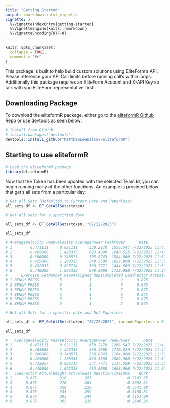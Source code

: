 ```yaml
---
title: "Getting Started"
output: rmarkdown::html_vignette
vignette: >
  %\VignetteIndexEntry{getting-started}
  %\VignetteEngine{knitr::rmarkdown}
  %\VignetteEncoding{UTF-8}
---
```


```r
knitr::opts_chunk$set(
  collapse = TRUE,
  comment = "#>"
)
```

This package is built to help build custom solutions using EliteForm's API. Please reference your API Call limits before running call's within loops. Additionally this package requires an EliteForm Account and X-API Key so talk with you EliteForm representative first!

## Downloading Package

To download the eliteformR package, either go to the <a href= "https://github.com/MatthewLeeWilcox/eliteformR">eliteformR Github Repo</a> or use devtools as seen below:

```r
# Install from GitHub
# install.packages("devtools")
devtools::install_github("MatthewLeeWilcox/eliteformR")
```

## Starting to use eliteformR

```r
# Load the eliteformR package
library(eliteformR)
```


Now that the Token has been updated with the selected Team Id, you can begin running many of the other functions. An example is provided below that get's all sets from a particular day:

```r
# Get all Sets (Defaulted to Current Date and Paperless)
all_sets_df <- EF_GetAllSets(token)

# Get all sets for a specified date

all_sets_df <- EF_GetAllSets(token, "07/22/2025")

all_sets_df

# AverageVelocity PeakVelocity AveragePower PeakPower      Date             Time AthleteId    LastName FirstName
# 1        0.471111     0.921111     530.2178  1556.547 7/22/2025 11:41:13.6319597      4346     Athlete       1
# 2        0.465000     1.423333     623.4000  1640.525 7/22/2025 11:40:26.4072519      5232     Athlete       2
# 3        0.360000     0.748571     705.8743  1544.860 7/22/2025 11:39:37.1249414      6750     Athlete       3
# 4        0.425000     1.268333     548.3500  1929.968 7/22/2025 11:39:36.0497881      4233     Athlete       4
# 5        0.432857     0.895714     568.7771  1444.509 7/22/2025 11:39:33.7107749      4246     Athlete       5
# 6        0.440000     1.023333     668.0000  1738.980 7/22/2025 11:39:29.0596346      6744     Athlete       6
#      Exercise SetNumber RepsAssigned RepsCompleted LoadFactor ActualWeight ActualRest ReactionTimeInMS    Work
# 1 BENCH PRESS         5            1             9      0.875          310        353                0 7407.65
# 2 BENCH PRESS         5            1             6      0.875          270        384                0 3552.91
# 3 BENCH PRESS         5            1             7      0.875          350        239                0 5741.98
# 4 BENCH PRESS         5            1             6      0.875          335        299                0 5850.81
# 5 BENCH PRESS         5            1             7      0.875          285        344                0 4253.00
# 6 BENCH PRESS         5            1             3      0.875          365        210                0 2546.26

# Get all Sets for a specific date and Not Paperless

all_sets_df <- EF_GetAllSets(token, "07/22/2025", includePaperless = 0)

all_sets_df

#   AverageVelocity PeakVelocity AveragePower PeakPower      Date             Time AthleteId    LastName FirstName    Exercise SetNumber RepsAssigned RepsCompleted
# 1        0.471111     0.921111     650.2178  1266.547 7/22/2025 11:41:13.6319597      4346     Athlete         1 BENCH PRESS         5            1             9
# 2        0.465000     1.423333     556.4000  1710.525 7/22/2025 11:40:26.4072519      5232     Athlete         2 BENCH PRESS         5            1             6
# 3        0.360000     0.748571     559.8743  1164.860 7/22/2025 11:39:37.1249414      6750     Athlete         3 BENCH PRESS         5            1             7
# 4        0.425000     1.268333     634.3500  1889.968 7/22/2025 11:39:36.0497881      4233     Athlete         4 BENCH PRESS         5            1             6
# 5        0.432857     0.895714     547.7771  1134.509 7/22/2025 11:39:33.7107749      4246     Athlete         5 BENCH PRESS         5            1             7
# 6        0.440000     1.023333     715.0000  1658.980 7/22/2025 11:39:29.0596346      6744     Athlete         6 BENCH PRESS         5            1             3
#   LoadFactor ActualWeight ActualRest ReactionTimeInMS    Work
# 1      0.875          310        353                0 7107.65
# 2      0.875          270        384                0 3652.91
# 3      0.875          350        239                0 5641.98
# 4      0.875          335        299                0 5150.81
# 5      0.875          285        344                0 4153.00
# 6      0.875          365        210                0 2646.26

```

